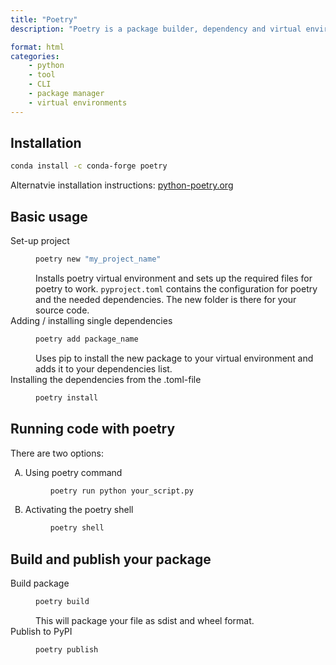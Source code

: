 ```yaml
---
title: "Poetry"
description: "Poetry is a package builder, dependency and virtual environment manager for python."

format: html
categories:
    - python
    - tool
    - CLI
    - package manager
    - virtual environments
---
```

 

## Installation 

```bash
conda install -c conda-forge poetry
```

Alternatvie installation instructions: [python-poetry.org](https://python-poetry.org/docs/#installation)

## Basic usage

Set-up project
: ```bash
poetry new "my_project_name"
```
Installs poetry virtual environment and sets up the required files for poetry to work.
`pyproject.toml` contains the configuration for poetry and the needed dependencies. The new folder is there for your source code. 

Adding / installing single dependencies
: ```bash
poetry add package_name
```
Uses pip to install the new package to your virtual environment and adds it to your dependencies list. 

Installing the dependencies from the .toml-file
: ```bash
poetry install
```

## Running code with poetry

There are two options:

A) Using poetry command
: ```bash
poetry run python your_script.py
```

B) Activating the poetry shell
: ```bash
poetry shell
```


## Build and publish your package

Build package
: ```bash
poetry build
```
This will package your file as sdist and wheel format. 

Publish to PyPI
: ```bash
poetry publish
```



